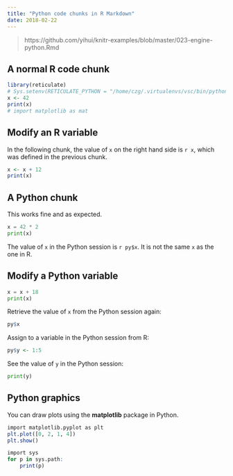 ```yaml
---
title: "Python code chunks in R Markdown"
date: 2018-02-22
---
```


> https://github.com/yihui/knitr-examples/blob/master/023-engine-python.Rmd

## A normal R code chunk

```r
library(reticulate)
# Sys.setenv(RETICULATE_PYTHON = "/home/czg/.virtualenvs/vsc/bin/python")
x <- 42
print(x)
# import matplotlib as mat
```

## Modify an R variable

In the following chunk, the value of `x` on the right hand side
is `r x`, which was defined in the previous chunk.

```r
x <- x + 12
print(x)
```

## A Python chunk

This works fine and as expected. 

```python
x = 42 * 2
print(x) 
```

The value of `x` in the Python session is `r py$x`.
It is not the same `x` as the one in R.

## Modify a Python variable

```python
x = x + 18 
print(x)
```

Retrieve the value of `x` from the Python session again:

```r
py$x
```

Assign to a variable in the Python session from R:

```r
py$y <- 1:5
```

See the value of `y` in the Python session:

```python
print(y)
```

## Python graphics

You can draw plots using the **matplotlib** package in Python.

```r
import matplotlib.pyplot as plt
plt.plot([0, 2, 1, 4])
plt.show()

import sys  
for p in sys.path: 
    print(p)

```
